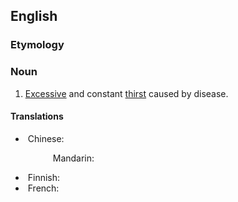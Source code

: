==English==
{{wp}}

===Etymology===
{{confix|en|poly|dipsia}}

===Noun===
{{en-noun|-|s}}

# [[excessive|Excessive]] and constant [[thirst]] caused by disease.

====Translations====
{{trans-top|excessive thirst}}
* Chinese:
*: Mandarin: {{t-needed|cmn}}
{{trans-mid}}
* Finnish: {{t-needed|fi}}
* French: {{t-needed|fr}}
{{trans-bottom}}

{{topics|en|Medical signs and symptoms}}